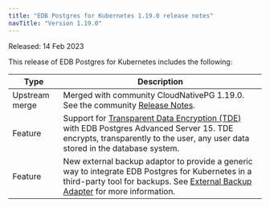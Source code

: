 ```yaml
---
title: "EDB Postgres for Kubernetes 1.19.0 release notes"
navTitle: "Version 1.19.0"
---
```


Released: 14 Feb 2023

This release of EDB Postgres for Kubernetes includes the following:

|      Type      |                                                                                  Description                                                                                   |
| -------------- | ------------------------------------------------------------------------------------------------------------------------------------------------------------------------------ |
| Upstream merge | Merged with community CloudNativePG 1.19.0. See the community [Release Notes](https://cloudnative-pg.io/documentation/1.19/release_notes/v1.19/).                                    |
| Feature  | Support for [Transparent Data Encryption (TDE)](/tde/latest) with EDB Postgres Advanced Server 15. TDE encrypts, transparently to the user, any user data stored in the database system. |
| Feature | New external backup adaptor to provide a generic way to integrate EDB Postgres for Kubernetes in a third-party tool for backups. See [External Backup Adapter](/postgres_for_kubernetes/latest/addons/#external-backup-adapter) for more information.|